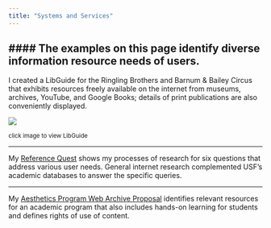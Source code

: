 ```yaml
---
title: "Systems and Services"
---
```


#### **The examples on this page identify diverse information resource needs of users.**
------------------------------------------------------------------------

I created a LibGuide for the Ringling Brothers and Barnum & Bailey Circus that exhibits resources freely available on the internet from museums, archives, YouTube, and Google Books; details of print publications are also conveniently displayed.

[![](img/libguide.png)](https://usflis.libguides.com/ringling-bros-and-barnum-and-bailey-circus)

~click image to view LibGuide~

------------------------------------------------------------------------

My [Reference Quest](img/reference_quest.pdf){target="_blank"} shows my processes of research for six questions that address various user needs. General internet research complemented USF's academic databases to answer the specific queries.

------------------------------------------------------------------------

My [Aesthetics Program Web Archive Proposal](img/Planning_a_web_archive_collection.pdf){target="_blank"} identifies relevant resources for an academic program that also includes hands-on learning for students and defines rights of use of content.
